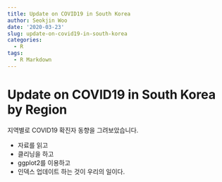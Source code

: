 ```yaml
---
title: Update on COVID19 in South Korea
author: Seokjin Woo
date: '2020-03-23'
slug: update-on-covid19-in-south-korea
categories:
  - R
tags:
  - R Markdown
---
```


# Update on COVID19 in South Korea by Region

지역별로 COVID19 확진자 동향을 그려보았습니다.

- 자료를 읽고
- 클리닝을 하고
- ggplot2를 이용하고
- 인덱스 업데이트 하는 것이 우리의 일이다.





